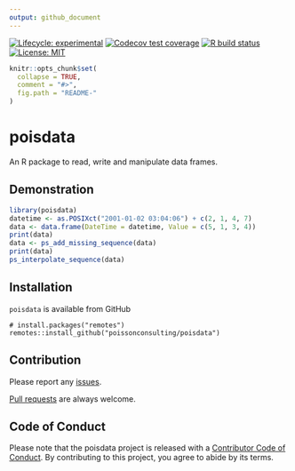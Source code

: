 ```yaml
---
output: github_document
---
```


<!-- README.md is generated from README.Rmd. Please edit that file -->

<!-- badges: start -->
[![Lifecycle: experimental](https://img.shields.io/badge/lifecycle-experimental-orange.svg)](https://lifecycle.r-lib.org/articles/stages.html#experimental)
[![Codecov test coverage](https://codecov.io/gh/poissonconsulting/poisdata/branch/master/graph/badge.svg)](https://codecov.io/gh/poissonconsulting/poisdata?branch=master)
[![R build status](https://github.com/poissonconsulting/poisdata/workflows/R-CMD-check/badge.svg)](https://github.com/poissonconsulting/poisdata/actions)
[![License: MIT](https://img.shields.io/badge/License-MIT-blue.svg)](https://opensource.org/licenses/MIT)
<!-- badges: end -->

```r
knitr::opts_chunk$set(
  collapse = TRUE,
  comment = "#>",
  fig.path = "README-"
)
```

# poisdata

An R package to read, write and manipulate data frames.

## Demonstration

```r
library(poisdata)
datetime <- as.POSIXct("2001-01-02 03:04:06") + c(2, 1, 4, 7)
data <- data.frame(DateTime = datetime, Value = c(5, 1, 3, 4))
print(data)
data <- ps_add_missing_sequence(data)
print(data)
ps_interpolate_sequence(data)
```

## Installation

`poisdata` is available from GitHub
```
# install.packages("remotes")
remotes::install_github("poissonconsulting/poisdata")
```

## Contribution

Please report any [issues](https://github.com/poissonconsulting/poisdata/issues).

[Pull requests](https://github.com/poissonconsulting/poisdata/pulls) are always welcome.

## Code of Conduct

Please note that the poisdata project is released with a [Contributor Code of Conduct](https://contributor-covenant.org/version/2/0/CODE_OF_CONDUCT.html). By contributing to this project, you agree to abide by its terms.

